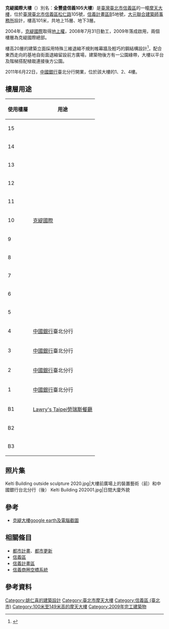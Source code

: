 {{Infobox Skyscraper
| building_name = 克緹國際大樓<br><small>Kelti International
| image = File:Kelti Building 2019.jpg
| location = {{ROC-TW}}[[臺北市|臺北市]][[信義區_(臺北市)|信義區]][[松仁路_(台北市)|松仁路]]105號
| use = 
| roof = {{convert|101|m|ft|1|abbr=on}}
| floor_count = 地上15層、地下3層
| elevator_count = 
| architect = [[姚仁喜|姚仁喜]]
| skyscraperpage_id = 
| alternate_names = 克緹大樓
| building_type = 商業辦公大樓
| status = {{green|竣工}}
| completion_date = [[2009年|2009年]]
| floor_area = 28,823平方公尺
|client = 金永基股份有限公司
|architecture_firm = [[達欣工程|達欣工程]]<ref>{{cite web |title=克緹信義大樓 |url=https://www.dacin.com.tw/project/ins.php?index_id=134 |publisher=達欣工程股份有限公司 |access-date=2019-11-02 |archive-date=2020-11-11 |archive-url=https://web.archive.org/web/20201111165912/https://www.dacin.com.tw/project/ins.php?index_id=134 }}</ref>
|developer = [[大元聯合建築師事務所|大元聯合建築師事務所]]
|groundbreaking_date = [[2008年|2008年]]7月31日}}

'''克緹國際大樓'''（{{lang-en|Kelti International}}）別名：'''全豐盛信義105大樓'''）是[[臺灣|臺灣]][[臺北市|臺北市]][[信義區_(臺北市)|信義區]]的一幢[[摩天大樓|摩天大樓]]，位於[[臺灣|臺灣]][[臺北市|臺北市]][[信義區_(臺北市)|信義區]][[松仁路_(台北市)|松仁路]]105號，[[信義計畫區|信義計畫區]]B5地號，[[大元聯合建築師事務所|大元聯合建築師事務所]]設計，樓高101米，共地上15層、地下3層。

2004年，[[克緹國際|克緹國際]]取得[[地上權|地上權]]，2008年7月31日動工，2009年落成啟用，兩個樓層為克緹國際總部。

樓高20層的建築立面採用特殊三維退縮不規則帷幕牆及輕巧的鋼結構設計<ref>{{cite web |title=克緹辦公大樓 |url=https://www.krisyaoartech.com/ch/projects/corporate/Kelti-Center |publisher=姚仁喜｜大元建築工場 |access-date=2019-11-02 |archive-url=https://web.archive.org/web/20191102124608/https://www.krisyaoartech.com/ch/projects/corporate/Kelti-Center |archive-date=2019-11-02 |dead-url=yes }}</ref>，配合東西走向的基地自街面退縮留設前方廣場，建築物後方有一公園綠帶，大樓以平台及階梯搭配植栽連接後方公園。

2011年6月22日，[[中國銀行|中國銀行]]臺北分行開業，位於該大樓的1、2、4樓。

==樓層用途==
{| class="wikitable"
|-
! 使用樓層 || 用途 
|-
| 15 || 
|-
| 14 || 
|-
| 13 || 
|-
| 12 || 
|-
| 11 ||
|-
| 10 || [[克緹國際|克緹國際]]
|-
| 9 || 
|-
| 8 ||
|-
| 7 || 
|-
| 6 || 
|-
| 5 ||
|-
| 4 || [[中國銀行|中國銀行]]臺北分行
|-
| 3 || [[中國銀行|中國銀行]]臺北分行
|-
| 2 || [[中國銀行|中國銀行]]臺北分行
|-
| 1 || [[中國銀行|中國銀行]]臺北分行
|-
| B1 || [[Lawry's_Taipei|Lawry's Taipei]][[勞瑞斯餐廳|勞瑞斯餐廳]]
|-
| B2 ||
|-
| B3 || 
|}

== 照片集 ==
<gallery>
Kelti Building outside sculpture 2020.jpg|大樓前廣場上的裝置藝術（前）和中國銀行台北分行（後）
Kelti Building 202001.jpg|日間大廈外貌
</gallery>

== 參考 ==
*[https://sites.google.com/a/caece.net/eg2012s/project1/ray-eric 克緹大樓google earth及電腦截圖] {{Wayback|url=https://sites.google.com/a/caece.net/eg2012s/project1/ray-eric |date=20160927101938 }}

== 相關條目 ==
* [[都市計畫|都市計畫]]、[[都市更新|都市更新]]
* [[信義區_(臺北市)|信義區]]
* [[信義計畫區|信義計畫區]]
* [[信義商圈空橋系統|信義商圈空橋系統]]

== 參考資料 ==
{{Reflist}}

{{台灣摩天大樓}}
{{台北信義計畫區}}

[[Category:姚仁喜的建築設計|Category:姚仁喜的建築設計]]
[[Category:臺北市摩天大樓|Category:臺北市摩天大樓]]
[[Category:信義區_(臺北市)|Category:信義區 (臺北市)]]
[[Category:100米至149米高的摩天大樓|Category:100米至149米高的摩天大樓]]
[[Category:2009年完工建築物|Category:2009年完工建築物]]